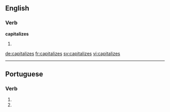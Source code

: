 
==English==

===Verb===
'''capitalizes'''

# {{third-person singular of|capitalize}}

[[de:capitalizes]]
[[fr:capitalizes]]
[[sv:capitalizes]]
[[vi:capitalizes]]

----
==Portuguese==

===Verb===
{{head|pt|verb form}}
# {{conjugation of|capitalizar||2|s|present|subjunctive|lang=pt}}
# {{conjugation of|capitalizar||2|s|negative|imperative|lang=pt}}
{{rfc-auto}}
